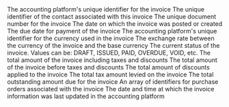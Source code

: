 <ResponseField name="platform_id" type="string" required>
  The accounting platform's unique identifier for the invoice
</ResponseField>

<ResponseField name="contact_id" type="string">
  The unique identifier of the contact associated with this invoice
</ResponseField>

<ResponseField name="document_number" type="string">
  The unique document number for the invoice
</ResponseField>

<ResponseField name="posted_date" type="date">
  The date on which the invoice was posted or created
</ResponseField>

<ResponseField name="due_date" type="date">
  The due date for payment of the invoice
</ResponseField>

<ResponseField name="currency_id" type="string">
  The accounting platform's unique identifier for the currency used in the invoice
</ResponseField>

<ResponseField name="currency" type="object">
  <Expandable title="properties">
    <ResponseField name="data" type="Object">
      <Expandable title="properties">
        <Snippet file="currency_snippet.mdx" />
      </Expandable>
    </ResponseField>
  </Expandable>
</ResponseField>

<ResponseField name="currency_rate" type="float">
  The exchange rate between the currency of the invoice and the base currency
</ResponseField>

<ResponseField name="status" type="enum">
  The current status of the invoice. Values can be: DRAFT, ISSUED, PAID, OVERDUE, VOID, etc.
</ResponseField>

<ResponseField name="total_amount" type="float">
  The total amount of the invoice including taxes and discounts
</ResponseField>

<ResponseField name="sub_total" type="float">
  The total amount of the invoice before taxes and discounts
</ResponseField>

<ResponseField name="total_discount" type="float" optional>
  The total amount of discounts applied to the invoice
</ResponseField>

<ResponseField name="tax_amount" type="float">
  The total tax amount levied on the invoice
</ResponseField>

<ResponseField name="amount_due" type="float">
  The total outstanding amount due for the invoice
</ResponseField>

<ResponseField name="purchase_order_ids" type="string[]">
  An array of identifiers for purchase orders associated with the invoice
</ResponseField>

<ResponseField name="updated_at" type="date" required>
  The date and time at which the invoice information was last updated in the accounting platform
</ResponseField>
